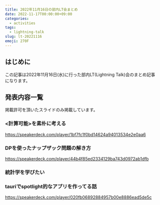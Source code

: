 ```yaml
---
title: 2022年11月16日の部内LT会まとめ
date: 2022-11-17T00:00:00+09:00
categories:
  - activities
tags:
  - lightning-talk
slug: lt-20221116
emoji: 270F
---
```


## はじめに

この記事は2022年11月16日(水)に行った部内LT(Lightning Talk)会のまとめ記事になります。

## 発表内容一覧

掲載許可を頂いたスライドのみ掲載しています。

### <計算可能>を素朴に考える

https://speakerdeck.com/player/1bf7fc1f0bd14624a94013534e2e0aa6

### DPを使ったナップザック問題の解き方

https://speakerdeck.com/player/44b4f85ed2334129ba743d0972ab1dfb

### 統計学を学びたい

### tauriでspotlight的なアプリを作ってる話

https://speakerdeck.com/player/020fb06892884957b00e8886ead5de5c
